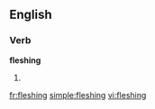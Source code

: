 ==English==

===Verb===
'''fleshing'''

# {{present participle of|[[flesh]]}}

[[fr:fleshing]]
[[simple:fleshing]]
[[vi:fleshing]]